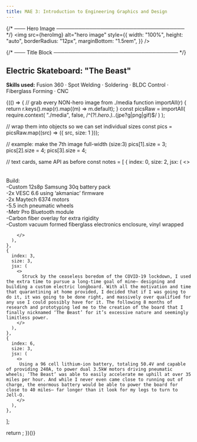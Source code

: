 ```yaml
---
title: MAE 3: Introduction to Engineering Graphics and Design
---
```



{/* ─── Hero Image ─────────────────────────────────── */}
<img
  src={heroImg}
  alt="hero image"
  style={{
    width: "100%",
    height: "auto",
    borderRadius: "12px",
    marginBottom: "1.5rem",
  }}
/>

{/* ─── Title Block ────────────────────────────────── */}
## Electric Skateboard: "The Beast"
**Skills used:** Fusion 360 · Spot Welding · Soldering · BLDC Control · Fiberglass Forming · CNC

{(() => {
  // grab every NON-hero image from ./media
  function importAll(r) {
    return r.keys().map(r).map((m) => m.default);
  }
 const picsRaw = importAll(
  require.context(
    "./media",
    false,
    /^(?!.*hero\.).*\.(jpe?g|png|gif)$/
  )
);

  // wrap them into objects so we can set individual sizes
  const pics = picsRaw.map((src) => ({ src, size: 1 }));

  // example: make the 7th image full-width (size:3)
  pics[1].size = 3;
    pics[2].size = 4;
      pics[3].size = 4;


  // text cards, same API as before
  const notes = [
    {
      index: 0,
      size: 2,
      jsx: (
        <>
        <br/>
        <br/>
        <br/>
          Build:<br/>
          -Custom 12s8p Samsung 30q battery pack <br/>
          -2x VESC 6.6 using ‘akmaniac’ firmware<br/>
          -2x Maytech 6374 motors<br/>
          -5.5 inch pneumatic wheels<br/>
          -Metr Pro Bluetooth module<br/>
          -Carbon fiber overlay for extra rigidity<br/>
          -Custom vacuum formed fiberglass electronics enclosure, vinyl wrapped<br/>

        </>
      ),
    },
    {
      index: 3,
      size: 3,
      jsx: (
        <>
          Struck by the ceaseless boredom of the COVID-19 lockdown, I used the extra time to pursue a long-time goal of mine— designing and building a custom electric longboard. With all the motivation and time that quarantining at home provided, I decided that if I was going to do it, it was going to be done right, and massively over qualified for any use I could possibly have for it. The following 8 months of research and prototyping led me to the creation of the board that I finally nicknamed ‘The Beast’ for it’s excessive nature and seemingly limitless power. 
        </>
      ),
    },
    {
      index: 6,
      size: 3,
      jsx: (
        <>
         Using a 96 cell lithium-ion battery, totaling 50.4V and capable of providing 240A, to power dual 3.5kW motors driving pneumatic wheels; ‘The Beast’ was able to easily accelerate me uphill at over 35 miles per hour. And while I never even came close to running out of charge, the enormous battery would be able to power the board for close to 40 miles— far longer than it look for my legs to turn to Jell-O.
        </>
      ),
    },
  ];

  return <GalleryFlex images={pics} textSlots={notes} />;
})()}